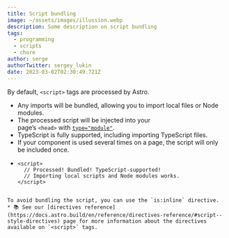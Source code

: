 ```yaml
---
title: Script bundling
image: ~/assets/images/illussion.webp
description: Some description on script bundling
tags:
  - programming
  - scripts
  - chore
author: serge
authorTwitter: sergey_lukin
date: 2023-03-02T02:30:49.721Z
---
```


By default, `<script>` tags are processed by Astro.

- Any imports will be bundled, allowing you to import local files or Node modules.
- The processed script will be injected into your page’s `<head>` with [`type="module"`](https://developer.mozilla.org/en-US/docs/Web/JavaScript/Guide/Modules).
- TypeScript is fully supported, including importing TypeScript files.
- If your component is used several times on a page, the script will only be included once.
- ```
  <script>
    // Processed! Bundled! TypeScript-supported!
    // Importing local scripts and Node modules works.
  </script>
  ```

```

To avoid bundling the script, you can use the `is:inline` directive.
* 📚 See our [directives reference](https://docs.astro.build/en/reference/directives-reference/#script--style-directives) page for more information about the directives available on `<script>` tags.
```
